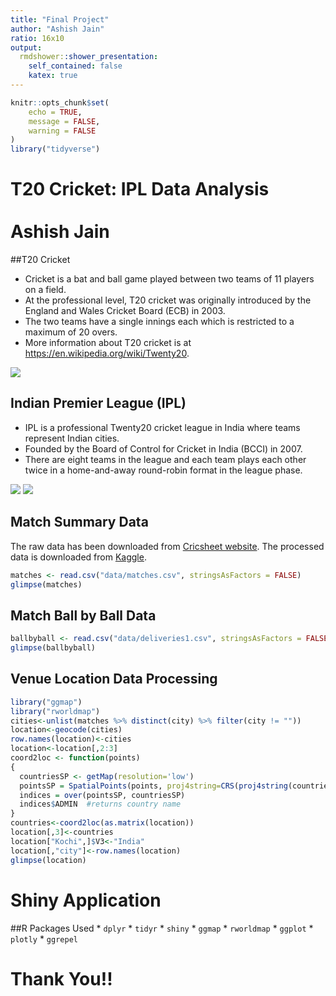 ```yaml
---
title: "Final Project"
author: "Ashish Jain"
ratio: 16x10
output:
  rmdshower::shower_presentation:
    self_contained: false
    katex: true
---
```


```r
knitr::opts_chunk$set(
    echo = TRUE,
    message = FALSE,
    warning = FALSE
)
library("tidyverse")
```

# T20 Cricket: IPL Data Analysis <br> <br> Ashish Jain

##T20 Cricket
<div class="double">
<p class="double-flow">
* Cricket is a bat and ball game played between two teams of 11 players on a field.
* At the professional level, T20 cricket was originally introduced by the England and Wales Cricket Board (ECB) in 2003.
* The two teams have a single innings each which is restricted to a maximum of 20 overs.
* More information about T20 cricket is at [https://en.wikipedia.org/wiki/Twenty20](https://en.wikipedia.org/wiki/Twenty20).
</p><p class="double-flow">
<img src="Twenty20_game.jpg" class="one-col-image">
</p>
</div>

## Indian Premier League (IPL)
<div class="double">
<p class="double-flow">
* IPL is a professional Twenty20 cricket league in India where teams represent Indian cities.
* Founded by the Board of Control for Cricket in India (BCCI) in 2007.
* There are eight teams in the league and each team plays each other twice in a home-and-away round-robin format in the league phase.
</p><p class="double-flow">
<img src="ipl.png" class="one-col-image">
<img src="iplqual.png" class="one-col-image">
</p>
</div>

## Match Summary Data
The raw data has been downloaded from [Cricsheet website](http://cricsheet.org/downloads/). The processed data is downloaded from [Kaggle](https://www.kaggle.com/manasgarg/ipl).
```r
matches <- read.csv("data/matches.csv", stringsAsFactors = FALSE)
glimpse(matches)
```

## Match Ball by Ball Data
```r
ballbyball <- read.csv("data/deliveries1.csv", stringsAsFactors = FALSE)
glimpse(ballbyball)
```

## Venue Location Data Processing
```r
library("ggmap")
library("rworldmap")
cities<-unlist(matches %>% distinct(city) %>% filter(city != ""))
location<-geocode(cities)
row.names(location)<-cities
location<-location[,2:3]
coord2loc <- function(points)
{
  countriesSP <- getMap(resolution='low')
  pointsSP = SpatialPoints(points, proj4string=CRS(proj4string(countriesSP)))  
  indices = over(pointsSP, countriesSP)
  indices$ADMIN  #returns country name
}
countries<-coord2loc(as.matrix(location))
location[,3]<-countries
location["Kochi",]$V3<-"India"
location[,"city"]<-row.names(location)
glimpse(location)
```

# Shiny Application

##R Packages Used
* `dplyr`
* `tidyr`
* `shiny`
* `ggmap`
* `rworldmap`
* `ggplot`
* `plotly`
* `ggrepel`

# Thank You!!